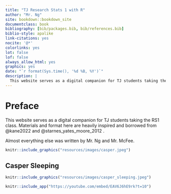 ```yaml
---
title: "TJ Research Stats 1 with R"
author: "Mr. Ng"
site: bookdown::bookdown_site
documentclass: book
bibliography: [bib/packages.bib, bib/references.bib]
biblio-style: apalike
link-citations: yes
nocite: '@*'
colorlinks: yes
lot: false
lof: false
always_allow_html: yes
graphics: yes
date: "`r format(Sys.time(), '%d %B, %Y')`"
description: |
  This website serves as a digital companion for TJ students taking the RS1 class.
---
```


# Preface {.unnumbered}

This website serves as a digital companion for TJ students taking the RS1 class. Materials and format here are heavily inspired and borrowed from @kane2022 and @starnes_yates_moore_2012 .

Almost everything else was written by Mr. Ng and Mr. McFee.

```r
knitr::include_graphics("resources/images/casper.jpeg") 
```

## Casper Sleeping {.unnumbered}

```r
knitr::include_graphics("resources/images/casper_sleeping.jpeg") 
```

```r
knitr::include_app("https://youtube.com/embed/EAV6J6hE9rk?t=10")
```